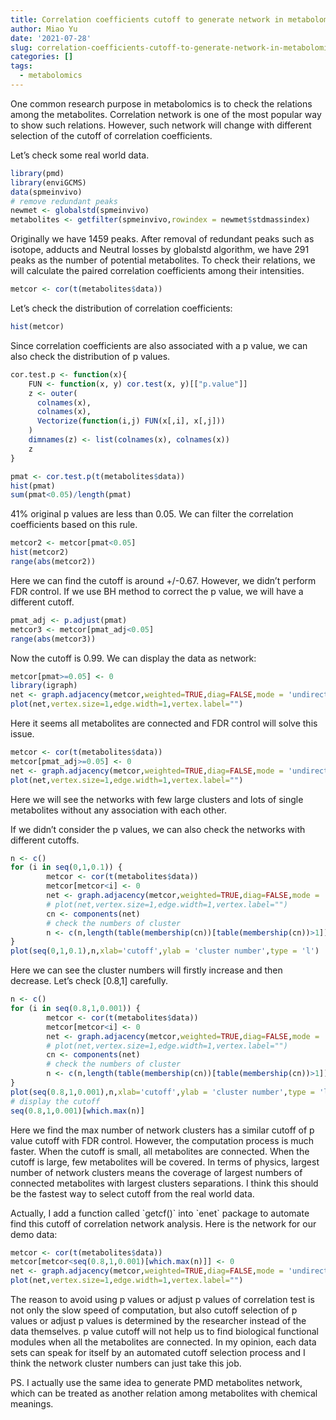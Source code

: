 ```yaml
---
title: Correlation coefficients cutoff to generate network in metabolomics
author: Miao Yu
date: '2021-07-28'
slug: correlation-coefficients-cutoff-to-generate-network-in-metabolomics
categories: []
tags:
  - metabolomics
---
```


One common research purpose in metabolomics is to check the relations among the metabolites. Correlation network is one of the most popular way to show such relations. However, such network will change with different selection of the cutoff of correlation coefficients.

Let's check some real world data.

```r
library(pmd)
library(enviGCMS)
data(spmeinvivo)
# remove redundant peaks
newmet <- globalstd(spmeinvivo)
metabolites <- getfilter(spmeinvivo,rowindex = newmet$stdmassindex)
```

Originally we have 1459 peaks. After removal of redundant peaks such as isotope, adducts and Neutral losses by globalstd algorithm, we have 291 peaks as the number of potential metabolites. To check their relations, we will calculate the paired correlation coefficients among their intensities.

```r
metcor <- cor(t(metabolites$data))
```

Let's check the distribution of correlation coefficients:

```r
hist(metcor)
```

Since correlation coefficients are also associated with a p value, we can also check the distribution of p values.

```r
cor.test.p <- function(x){
    FUN <- function(x, y) cor.test(x, y)[["p.value"]]
    z <- outer(
      colnames(x), 
      colnames(x), 
      Vectorize(function(i,j) FUN(x[,i], x[,j]))
    )
    dimnames(z) <- list(colnames(x), colnames(x))
    z
}

pmat <- cor.test.p(t(metabolites$data))
hist(pmat)
sum(pmat<0.05)/length(pmat)
```

41% original p values are less than 0.05. We can filter the correlation coefficients based on this rule.

```r
metcor2 <- metcor[pmat<0.05]
hist(metcor2)
range(abs(metcor2))
```

Here we can find the cutoff is around +/-0.67. However, we didn't perform FDR control. If we use BH method to correct the p value, we will have a different cutoff.

```r
pmat_adj <- p.adjust(pmat)
metcor3 <- metcor[pmat_adj<0.05]
range(abs(metcor3))
```

Now the cutoff is 0.99. We can display the data as network:

```r
metcor[pmat>=0.05] <- 0
library(igraph)
net <- graph.adjacency(metcor,weighted=TRUE,diag=FALSE,mode = 'undirected')
plot(net,vertex.size=1,edge.width=1,vertex.label="")
```

Here it seems all metabolites are connected and FDR control will solve this issue.

```r
metcor <- cor(t(metabolites$data))
metcor[pmat_adj>=0.05] <- 0
net <- graph.adjacency(metcor,weighted=TRUE,diag=FALSE,mode = 'undirected')
plot(net,vertex.size=1,edge.width=1,vertex.label="")
```

Here we will see the networks with few large clusters and lots of single metabolites without any association with each other.

If we didn't consider the p values, we can also check the networks with different cutoffs.

```r
n <- c()
for (i in seq(0,1,0.1)) {
        metcor <- cor(t(metabolites$data))
        metcor[metcor<i] <- 0
        net <- graph.adjacency(metcor,weighted=TRUE,diag=FALSE,mode = 'undirected')
        # plot(net,vertex.size=1,edge.width=1,vertex.label="")
        cn <- components(net)
        # check the numbers of cluster
        n <- c(n,length(table(membership(cn))[table(membership(cn))>1]))
}
plot(seq(0,1,0.1),n,xlab='cutoff',ylab = 'cluster number',type = 'l')
```

Here we can see the cluster numbers will firstly increase and then decrease. Let's check \[0.8,1\] carefully.

```r
n <- c()
for (i in seq(0.8,1,0.001)) {
        metcor <- cor(t(metabolites$data))
        metcor[metcor<i] <- 0
        net <- graph.adjacency(metcor,weighted=TRUE,diag=FALSE,mode = 'undirected')
        # plot(net,vertex.size=1,edge.width=1,vertex.label="")
        cn <- components(net)
        # check the numbers of cluster
        n <- c(n,length(table(membership(cn))[table(membership(cn))>1]))
}
plot(seq(0.8,1,0.001),n,xlab='cutoff',ylab = 'cluster number',type = 'l')
# display the cutoff
seq(0.8,1,0.001)[which.max(n)]
```

Here we find the max number of network clusters has a similar cutoff of p value cutoff with FDR control. However, the computation process is much faster. When the cutoff is small, all metabolites are connected. When the cutoff is large, few metabolites will be covered. In terms of physics, largest number of network clusters means the coverage of largest numbers of connected metabolites with largest clusters separations. I think this should be the fastest way to select cutoff from the real world data.

Actually, I add a function called \`getcf()\` into \`enet\` package to automate find this cutoff of correlation network analysis. Here is the network for our demo data:

```r
metcor <- cor(t(metabolites$data))
metcor[metcor<seq(0.8,1,0.001)[which.max(n)]] <- 0
net <- graph.adjacency(metcor,weighted=TRUE,diag=FALSE,mode = 'undirected')
plot(net,vertex.size=1,edge.width=1,vertex.label="")
```

The reason to avoid using p values or adjust p values of correlation test is not only the slow speed of computation, but also cutoff selection of p values or adjust p values is determined by the researcher instead of the data themselves. p value cutoff will not help us to find biological functional modules when all the metabolites are connected. In my opinion, each data sets can speak for itself by an automated cutoff selection process and I think the network cluster numbers can just take this job.

PS. I actually use the same idea to generate PMD metabolites network, which can be treated as another relation among metabolites with chemical meanings.
